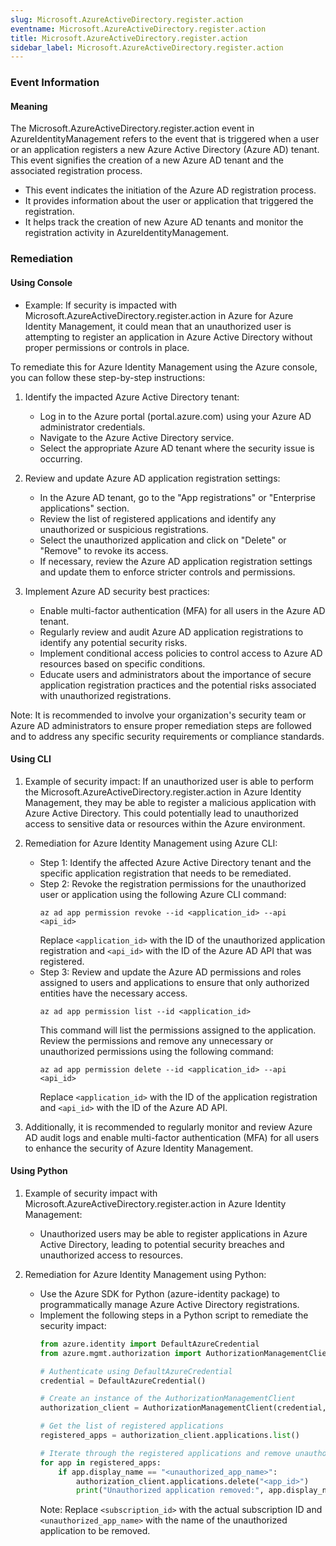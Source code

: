 ```yaml
--- 
slug: Microsoft.AzureActiveDirectory.register.action
eventname: Microsoft.AzureActiveDirectory.register.action
title: Microsoft.AzureActiveDirectory.register.action
sidebar_label: Microsoft.AzureActiveDirectory.register.action
---
```

                       
### Event Information

#### Meaning

The Microsoft.AzureActiveDirectory.register.action event in AzureIdentityManagement refers to the event that is triggered when a user or an application registers a new Azure Active Directory (Azure AD) tenant. This event signifies the creation of a new Azure AD tenant and the associated registration process.

- This event indicates the initiation of the Azure AD registration process.
- It provides information about the user or application that triggered the registration.
- It helps track the creation of new Azure AD tenants and monitor the registration activity in AzureIdentityManagement.

### Remediation

#### Using Console

- Example: If security is impacted with Microsoft.AzureActiveDirectory.register.action in Azure for Azure Identity Management, it could mean that an unauthorized user is attempting to register an application in Azure Active Directory without proper permissions or controls in place.

To remediate this for Azure Identity Management using the Azure console, you can follow these step-by-step instructions:

1. Identify the impacted Azure Active Directory tenant: 
   - Log in to the Azure portal (portal.azure.com) using your Azure AD administrator credentials.
   - Navigate to the Azure Active Directory service.
   - Select the appropriate Azure AD tenant where the security issue is occurring.

2. Review and update Azure AD application registration settings:
   - In the Azure AD tenant, go to the "App registrations" or "Enterprise applications" section.
   - Review the list of registered applications and identify any unauthorized or suspicious registrations.
   - Select the unauthorized application and click on "Delete" or "Remove" to revoke its access.
   - If necessary, review the Azure AD application registration settings and update them to enforce stricter controls and permissions.

3. Implement Azure AD security best practices:
   - Enable multi-factor authentication (MFA) for all users in the Azure AD tenant.
   - Regularly review and audit Azure AD application registrations to identify any potential security risks.
   - Implement conditional access policies to control access to Azure AD resources based on specific conditions.
   - Educate users and administrators about the importance of secure application registration practices and the potential risks associated with unauthorized registrations.

Note: It is recommended to involve your organization's security team or Azure AD administrators to ensure proper remediation steps are followed and to address any specific security requirements or compliance standards.

#### Using CLI

1. Example of security impact: If an unauthorized user is able to perform the Microsoft.AzureActiveDirectory.register.action in Azure Identity Management, they may be able to register a malicious application with Azure Active Directory. This could potentially lead to unauthorized access to sensitive data or resources within the Azure environment.

2. Remediation for Azure Identity Management using Azure CLI:
   - Step 1: Identify the affected Azure Active Directory tenant and the specific application registration that needs to be remediated.
   - Step 2: Revoke the registration permissions for the unauthorized user or application using the following Azure CLI command:
     ```
     az ad app permission revoke --id <application_id> --api <api_id>
     ```
     Replace `<application_id>` with the ID of the unauthorized application registration and `<api_id>` with the ID of the Azure AD API that was registered.
   - Step 3: Review and update the Azure AD permissions and roles assigned to users and applications to ensure that only authorized entities have the necessary access.
     ```
     az ad app permission list --id <application_id>
     ```
     This command will list the permissions assigned to the application. Review the permissions and remove any unnecessary or unauthorized permissions using the following command:
     ```
     az ad app permission delete --id <application_id> --api <api_id>
     ```
     Replace `<application_id>` with the ID of the application registration and `<api_id>` with the ID of the Azure AD API.

3. Additionally, it is recommended to regularly monitor and review Azure AD audit logs and enable multi-factor authentication (MFA) for all users to enhance the security of Azure Identity Management.

#### Using Python

1. Example of security impact with Microsoft.AzureActiveDirectory.register.action in Azure Identity Management:
   - Unauthorized users may be able to register applications in Azure Active Directory, leading to potential security breaches and unauthorized access to resources.

2. Remediation for Azure Identity Management using Python:
   - Use the Azure SDK for Python (azure-identity package) to programmatically manage Azure Active Directory registrations.
   - Implement the following steps in a Python script to remediate the security impact:
     ```python
     from azure.identity import DefaultAzureCredential
     from azure.mgmt.authorization import AuthorizationManagementClient

     # Authenticate using DefaultAzureCredential
     credential = DefaultAzureCredential()

     # Create an instance of the AuthorizationManagementClient
     authorization_client = AuthorizationManagementClient(credential, "<subscription_id>")

     # Get the list of registered applications
     registered_apps = authorization_client.applications.list()

     # Iterate through the registered applications and remove unauthorized ones
     for app in registered_apps:
         if app.display_name == "<unauthorized_app_name>":
             authorization_client.applications.delete("<app_id>")
             print("Unauthorized application removed:", app.display_name)
     ```
     Note: Replace `<subscription_id>` with the actual subscription ID and `<unauthorized_app_name>` with the name of the unauthorized application to be removed.


 